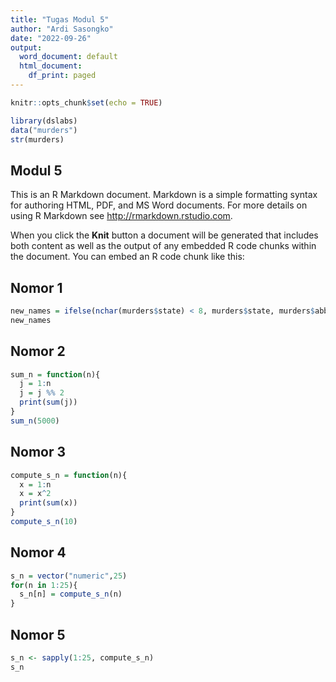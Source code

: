 ---
title: "Tugas Modul 5"
author: "Ardi Sasongko"
date: "2022-09-26"
output:
  word_document: default
  html_document:
    df_print: paged
---

```{r setup, include=FALSE}
knitr::opts_chunk$set(echo = TRUE)
```

```{r loading-libs, message=FALSE}
library(dslabs)
data("murders")
str(murders)
```

## Modul 5

This is an R Markdown document. Markdown is a simple formatting syntax for authoring HTML, PDF, and MS Word documents. For more details on using R Markdown see <http://rmarkdown.rstudio.com>.

When you click the **Knit** button a document will be generated that includes both content as well as the output of any embedded R code chunks within the document. You can embed an R code chunk like this:


## Nomor 1
```{r}
new_names = ifelse(nchar(murders$state) < 8, murders$state, murders$abb)
new_names
```

## Nomor 2
```{r}
sum_n = function(n){
  j = 1:n
  j = j %% 2 
  print(sum(j))
}
sum_n(5000)
```

## Nomor 3
```{r}
compute_s_n = function(n){
  x = 1:n
  x = x^2
  print(sum(x))
}
compute_s_n(10)
```

## Nomor 4
```{r}
s_n = vector("numeric",25)
for(n in 1:25){
  s_n[n] = compute_s_n(n)
}
```

## Nomor 5
```{r}
s_n <- sapply(1:25, compute_s_n)
s_n
```
